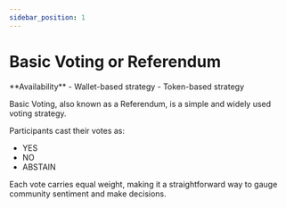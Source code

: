 ```yaml
---
sidebar_position: 1
---
```


# Basic Voting or Referendum


<Callout type="info">
  **Availability**
  - Wallet-based strategy
  - Token-based strategy
</Callout>

Basic Voting, also known as a Referendum, is a simple and widely used voting strategy. 

Participants cast their votes as:
- YES
- NO
- ABSTAIN

Each vote carries equal weight, making it a straightforward way to gauge community sentiment and make decisions.
